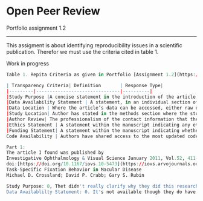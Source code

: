 # Open Peer Review

Portfolio assignment 1.2
<hr />

This assigment is about identifying reproducibility issues in a scientific publication. Therefor we must use the criteria cited in table 1.


Work in progress

```r
Table 1. Repita Criteria as given in Portfolio [Assignment 1.2](https://lesmaterialen.rstudio.hu.nl/workflows-reader/represintro.html#portfolio-assignment-1.2)

| Transparency Criteria| Definition       | Response Type|
|---------|-------------------------------|----------|
|Study Purpose |A concise statement in the introduction of the article, often in the last paragraph, that establishes the reason the research was conducted. Also called the study objective.| Binary| 
|Data Availability Statement | A statement, in an individual section offset from the main body of text, that explains how or if one can access a study’s data. The title of the section may vary, but it must explicitly mention data; it is therefore distinct from a supplementary materials section.| Binary|
|Data Location | Where the article’s data can be accessed, either raw or processed.| Found Value|
|Study Location| Author has stated in the methods section where the study took place or the data’s country/region of origin.| Binary; Found Value|
|Author Review| The professionalism of the contact information that the author has provided in the manuscript.|Found Value|
|Ethics Statement | A statement within the manuscript indicating any ethical concerns, including the presence of sensitive data.|Binary|
|Funding Statement| A statement within the manuscript indicating whether or not the authors received funding for their research.|Binary|
Code Availability | Authors have shared access to the most updated code that they used in their study, including code used for analysis. |Binary|

Part 1:
The article I found was published by
Investigative Ophthalmology & Visual Science January 2011, Vol.52, 411-416.
doi:[https://doi.org/10.1167/iovs.10-5473](https://iovs.arvojournals.org/article.aspx?articleid=2126855)
Task-Specific Fixation Behavior in Macular Disease
Michael D. Crossland; David P. Crabb; Gary S. Rubin

Study Purpose: 0, Thet didn't really clarify why they did this research
Data Availablilty Statement: 0. It's not available though they do have the R code
```